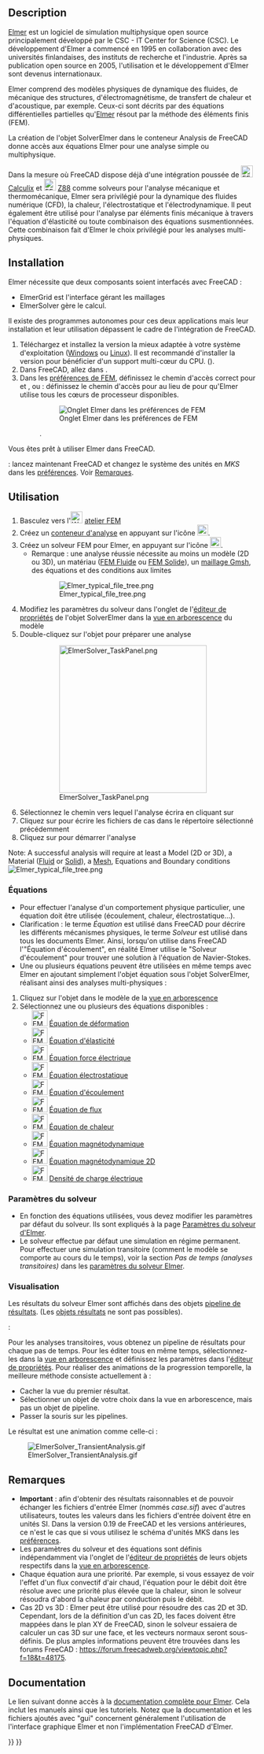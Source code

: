 <languages/>

{{Docnav/fr
|[[FEM_SolverCalculixCcxtools/fr|Solveur Calculix standard]]
|[[FEM_SolverMystran/fr|Solveur Mystran]]
|[[FEM_Workbench/fr|Atelier FEM]]
|IconL=FEM_SolverCalculixCcxtools.svg
|IconR=FEM_SolverMystran.svg
|IconC=Workbench_FEM.svg
}}

{{GuiCommand/fr
|Name=FEM SolverElmer
|Name/fr=FEM Solveur Elmer
|MenuLocation=Résolution → Solveur Elmer
|Workbenches=[[FEM_Workbench/fr|FEM]]
|Shortcut={{KEY|S}} {{KEY|E}}
|SeeAlso=[[FEM_SolverElmer_SolverSettings/fr|FEM Paramètres du solveur Elmer]], [[FEM_SolverCalculixCcxtools/fr|FEM Solveur CalculiX standard]], [[FEM_SolverZ88/fr|FEM Solveur Z88]], [[FEM_tutorial/fr|FEM Tutoriel]]
}}

==Description==

[https://www.elmerfem.org Elmer] est un logiciel de simulation multiphysique open source principalement développé par le CSC - IT Center for Science (CSC). Le développement d'Elmer a commencé en 1995 en collaboration avec des universités finlandaises, des instituts de recherche et l'industrie. Après sa publication open source en 2005, l'utilisation et le développement d'Elmer sont devenus internationaux.

Elmer comprend des modèles physiques de dynamique des fluides, de mécanique des structures, d'électromagnétisme, de transfert de chaleur et d'acoustique, par exemple. Ceux-ci sont décrits par des équations différentielles partielles qu'[https://www.csc.fi/web/elmer Elmer] résout par la méthode des éléments finis (FEM).

La création de l'objet SolverElmer dans le conteneur Analysis de FreeCAD donne accès aux équations Elmer pour une analyse simple ou multiphysique.

Dans la mesure où FreeCAD dispose déjà d'une intégration poussée de [[Image:FEM_SolverCalculiX.svg|24px|link=FEM_SolverCalculixCcxtools/fr]] [[FEM_SolverCalculixCcxtools/fr|Calculix]] et [[Image:FEM_SolverZ88.svg|24px|link=FEM_SolverZ88/fr]] [[FEM_SolverZ88/fr|Z88]] comme solveurs pour l'analyse mécanique et thermomécanique, Elmer sera privilégié pour la dynamique des fluides numérique (CFD), la chaleur, l'électrostatique et l'électrodynamique. Il peut également être utilisé pour l'analyse par éléments finis mécanique à travers l'équation d'élasticité ou toute combinaison des équations susmentionnées. Cette combinaison fait d'Elmer le choix privilégié pour les analyses multi-physiques.

==Installation==

Elmer nécessite que deux composants soient interfacés avec FreeCAD :
* ElmerGrid est l'interface gérant les maillages
* ElmerSolver gère le calcul.
Il existe des programmes autonomes pour ces deux applications mais leur installation et leur utilisation dépassent le cadre de l'intégration de FreeCAD.

# Téléchargez et installez la version la mieux adaptée à votre système d'exploitation ([https://www.nic.funet.fi/pub/sci/physics/elmer/bin/windows/ Windows] ou [https://www.nic.funet.fi/pub/sci/physics/elmer/bin/linux/Readme1st.txt Linux]). Il est recommandé d'installer la version {{incode|mpi}} pour bénéficier d'un support multi-cœur du CPU. ({{Version/fr|0.21}}).
# Dans FreeCAD, allez dans {{MenuCommand|Édition → Préférences → FEM → Elmer}}.
# Dans les [[FEM_Preferences/fr#Elmer|préférences de FEM]], définissez le chemin d'accès correct pour {{incode|ElmerGrid}} et {{incode|ElmerSolver}}, ou {{VersionPlus/fr|0.21}} : définissez le chemin d'accès pour {{incode|ElmerSolver_mpi}} au lieu de {{incode|ElmerSolver}} pour qu'Elmer utilise tous les cœurs de processeur disponibles.
#: [[Image:Preferences-ElmerPath.png|Onglet Elmer dans les préférences de FEM]]
#: {{Caption|Menu de dialogue des préférences Elmer montrant les champs pour localiser les binaires Elmer importants sur le système d'exploitation Windows}}.

Vous êtes prêt à utiliser Elmer dans FreeCAD.

{{VersionMinus/fr|0.19}} : lancez maintenant FreeCAD et changez le système des unités en ''MKS'' dans les [[Preferences_Editor/fr#Unit.C3.A9s|préférences]]. Voir [[#Remarques|Remarques]].

<span id="Usage"></span>
==Utilisation==

<div class="mw-translate-fuzzy">
# Basculez vers l'[[Image:Workbench_FEM.svg|24px]] [[FEM_Workbench/fr|atelier FEM]]
# Créez un [[FEM_Analysis/fr|conteneur d'analyse]] en appuyant sur l'icône [[Image:FEM_Analysis.svg|22px]].
# Créez un solveur FEM pour Elmer, en appuyant sur l'icône [[Image:FEM_SolverElmer.svg|22px]].
#* Remarque : une analyse réussie nécessite au moins un modèle (2D ou 3D), un matériau ([[FEM_MaterialFluid/fr|FEM Fluide]] ou [[FEM_MaterialSolid/fr|FEM Solide]]), un [[FEM_MeshGmshFromShape/fr|maillage Gmsh]], des équations et des conditions aux limites
#: [[Image:Elmer typical file tree.png]]
#: {{Caption|Exemple de [[Tree_view/fr|vue en arborescence]] une fois qu'un solveur pour Elmer est activé}}
# Modifiez les paramètres du solveur dans l'onglet {{Button|Données}} de l'[[Property_editor/fr|éditeur de propriétés]] de l'objet SolverElmer dans la [[Tree_view/fr|vue en arborescence]] du modèle
# Double-cliquez sur l'objet {{KEY|[[Image:FEM_SolverElmer.svg|22px]] SolverElmer}} pour préparer une analyse
#: [[Image:ElmerSolver TaskPanel.png|300px]]
#: {{Caption|Menu pour exécuter une analyse Elmer}}
# Sélectionnez le chemin vers lequel l'analyse écrira en cliquant sur {{Button|...}}
# Cliquez sur {{Button|Ecrire}} pour écrire les fichiers de cas dans le répertoire sélectionné précédemment
# Cliquez sur {{Button|Lancer}} pour démarrer l'analyse
</div>

<div lang="en" dir="ltr" class="mw-content-ltr">
Note: A successful analysis will require at least a Model (2D or 3D), a Material ([[FEM_MaterialFluid|Fluid]] or [[FEM_MaterialSolid|Solid]]), a [[FEM_MeshGmshFromShape|Mesh]], Equations and Boundary conditions 
[[Image:Elmer typical file tree.png]]
{{Caption|Example of a [[Tree_view|tree view]] once a Solver for Elmer is activated}}
</div>

<span id="Equations"></span>
===Équations===

* Pour effectuer l'analyse d'un comportement physique particulier, une équation doit être utilisée (écoulement, chaleur, électrostatique...).
* Clarification : le terme ''Équation'' est utilisé dans FreeCAD pour décrire les différents mécanismes physiques, le terme ''Solveur'' est utilisé dans tous les documents Elmer. Ainsi, lorsqu'on utilise dans FreeCAD l'"Équation d'écoulement", en réalité Elmer utilise le "Solveur d'écoulement" pour trouver une solution à l'équation de Navier-Stokes.
* Une ou plusieurs équations peuvent être utilisées en même temps avec Elmer en ajoutant simplement l'objet équation sous l'objet SolverElmer, réalisant ainsi des analyses multi-physiques :

# Cliquez sur l'objet {{KEY|[[Image:FEM_SolverElmer.svg|22px]] SolverElmer}} dans le modèle de la [[Tree_view/fr|vue en arborescence]]
# Sélectionnez une ou plusieurs des équations disponibles :
#* [[Image:FEM_EquationDeformation.svg|32px]] [[FEM_EquationDeformation/fr|Équation de déformation]]
#* [[Image:FEM_EquationElasticity.svg|32px]] [[FEM_EquationElasticity/fr|Équation d'élasticité]]
#* [[Image:FEM_EquationElectricforce.svg|32px]] [[FEM_EquationElectricforce/fr|Équation force électrique]]
#* [[Image:FEM_EquationElectrostatic.svg|32px]] [[FEM_EquationElectrostatic/fr|Équation électrostatique]]
#* [[Image:FEM_EquationFlow.svg|32px]] [[FEM_EquationFlow/fr|Équation d'écoulement]]
#* [[Image:FEM_EquationFlux.svg|32px]] [[FEM_EquationFlux/fr|Équation de flux]]
#* [[Image:FEM_EquationHeat.svg|32px]] [[FEM_EquationHeat/fr|Équation de chaleur]]
#* [[Image:FEM_EquationMagnetodynamic.svg|32px]] [[FEM_EquationMagnetodynamic/fr|Équation magnétodynamique]]
#* [[Image:FEM_EquationMagnetodynamic2D.svg|32px]] [[FEM_EquationMagnetodynamic2D/fr|Équation magnétodynamique 2D]]
#* [[Image:FEM_ConstraintElectricChargeDensity.svg|32px]] [[FEM_ElectricChargeDensity/fr|Densité de charge électrique]] {{Version/fr|1.1}}

<span id="Solver_Settings"></span>
===Paramètres du solveur===

* En fonction des équations utilisées, vous devez modifier les paramètres par défaut du solveur. Ils sont expliqués à la page [[FEM_SolverElmer_SolverSettings/fr|Paramètres du solveur d'Elmer]].
* Le solveur effectue par défaut une simulation en régime permanent. Pour effectuer une simulation transitoire (comment le modèle se comporte au cours du le temps), voir la section ''Pas de temps (analyses transitoires)'' dans les [[FEM_SolverElmer_SolverSettings/fr#Pas_de_temps_(analyses_transitoires)|paramètres du solveur Elmer]].

<span id="Visualization"></span>
===Visualisation===

Les résultats du solveur Elmer sont affichés dans des objets [[FEM_PostPipelineFromResult/fr|pipeline de résultats]]. (Les [[FEM_ResultShow/fr|objets résultats]] ne sont pas possibles).

{{Version/fr|0.21}} :

Pour les analyses transitoires, vous obtenez un pipeline de résultats pour chaque pas de temps. Pour les éditer tous en même temps, sélectionnez-les dans la [[Tree_view/fr|vue en arborescence]] et définissez les paramètres dans l'[[Property_editor/fr|éditeur de propriétés]].
Pour réaliser des animations de la progression temporelle, la meilleure méthode consiste actuellement à :
* Cacher la vue du premier résultat.
* Sélectionner un objet de votre choix dans la vue en arborescence, mais pas un objet de pipeline.
* Passer la souris sur les pipelines.

Le résultat est une animation comme celle-ci :

[[Image:ElmerSolver_TransientAnalysis.gif]]

<span id="Notes"></span>
==Remarques==

* '''Important''' : afin d'obtenir des résultats raisonnables et de pouvoir échanger les fichiers d'entrée Elmer (nommés ''case.sif'') avec d'autres utilisateurs, toutes les valeurs dans les fichiers d'entrée doivent être en unités SI. Dans la version 0.19 de FreeCAD et les versions antérieures, ce n'est le cas que si vous utilisez le schéma d'unités MKS dans les [[Preferences_Editor/fr#Unit.C3.A9s|préférences]].
* Les paramètres du solveur et des équations sont définis indépendamment via l'onglet {{KEY|Données}} de l'[[Property_editor/fr|éditeur de propriétés]] de leurs objets respectifs dans la [[Tree_view/fr|vue en arborescence]].
* Chaque équation aura une priorité. Par exemple, si vous essayez de voir l'effet d'un flux convectif d'air chaud, l'équation pour le débit doit être résolue avec une priorité plus élevée que la chaleur, sinon le solveur résoudra d'abord la chaleur par conduction puis le débit.
* Cas 2D vs 3D : Elmer peut être utilisé pour résoudre des cas 2D et 3D. Cependant, lors de la définition d'un cas 2D, les faces doivent être mappées dans le plan XY de FreeCAD, sinon le solveur essaiera de calculer un cas 3D sur une face, et les vecteurs normaux seront sous-définis. De plus amples informations peuvent être trouvées dans les forums FreeCAD : https://forum.freecadweb.org/viewtopic.php?f=18&t=48175.

<span id="Documentation"></span>
== Documentation ==

Le lien suivant donne accès à la [https://www.nic.funet.fi/pub/sci/physics/elmer/doc/ documentation complète pour Elmer]. Cela inclut les manuels ainsi que les tutoriels. Notez que la documentation et les fichiers ajoutés avec "gui" concernent généralement l'utilisation de l'interface graphique Elmer et non l'implémentation FreeCAD d'Elmer.


{{Docnav/fr
|[[FEM_SolverCalculixCcxtools/fr|Solveur Calculix standard]]
|[[FEM_SolverMystran/fr|Solveur Mystran]]
|[[FEM_Workbench/fr|Atelier FEM]]
|IconL=FEM_SolverCalculixCcxtools.svg
|IconR=FEM_SolverMystran.svg
|IconC=Workbench_FEM.svg
}}

{{FEM Tools navi{{#translation:}}}}
{{Userdocnavi{{#translation:}}}}